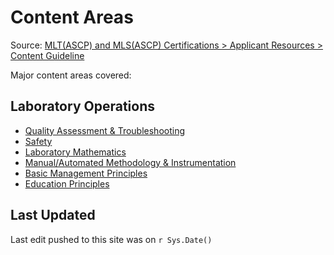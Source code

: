 # Content Areas {-}

Source: <a href="https://www.ascp.org/content/board-of-certification/get-credentialed#" target="_blank">MLT(ASCP) and MLS(ASCP) Certifications > Applicant Resources > Content Guideline</a>

Major content areas covered:

## **Laboratory Operations** {-}

*   [Quality Assessment & Troubleshooting](preanalytical-analytical-postanalytical.html)
*   [Safety](programs-practices.html)
*   [Laboratory Mathematics](concentration-volume-dilutions.html)
*   [Manual/Automated Methodology & Instrumentation](basic-lab-equipment.html)
*   [Basic Management Principles](principles.html)
*   [Education Principles](principles-1.html)

## Last Updated {-}

Last edit pushed to this site was on <span id="last_updated">`r Sys.Date()`</span>

